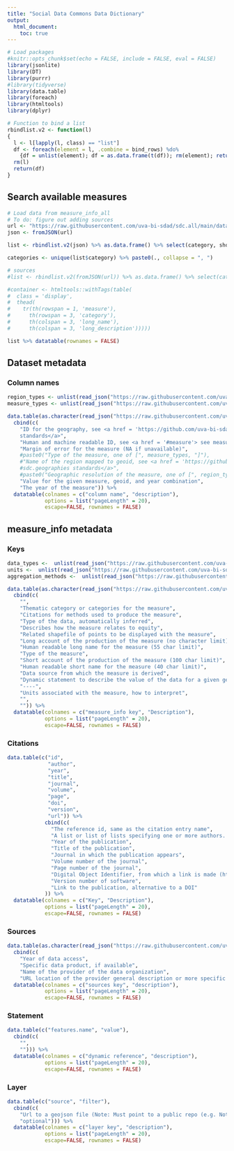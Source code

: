 ```yaml
---
title: "Social Data Commons Data Dictionary"
output: 
  html_document:
    toc: true
---
```


```r
# Load packages
#knitr::opts_chunk$set(echo = FALSE, include = FALSE, eval = FALSE)
library(jsonlite)
library(DT)
library(purrr)
#library(tidyverse)
library(data.table)
library(foreach)
library(htmltools)
library(dplyr)

# Function to bind a list
rbindlist.v2 <- function(l)
{
  l <- l[lapply(l, class) == "list"]
  df <- foreach(element = l, .combine = bind_rows) %do%
    {df = unlist(element); df = as.data.frame(t(df)); rm(element); return(df)}
  rm(l)
  return(df)
}
```

## Search available measures

```r
# Load data from measure_info_all
# To do: figure out adding sources
url <- "https://raw.githubusercontent.com/uva-bi-sdad/sdc.all/main/data/measure_info_all.json"
json <- fromJSON(url)

list <- rbindlist.v2(json) %>% as.data.frame() %>% select(category, short_name, long_name, short_description, long_description, statement) %>% mutate(measure = names(json[lapply(json, class) == "list"])) %>% select(measure, category, long_name, long_description)

categories <- unique(list$category) %>% paste0(., collapse = ", ")

# sources
#list <- rbindlist.v2(fromJSON(url)) %>% as.data.frame() %>% select(category, short_name, long_name, short_description, long_description, statement) %>% mutate(measure = names(fromJSON(url)))

#container <- htmltools::withTags(table(
#  class = 'display',
#  thead(
#    tr(th(rowspan = 1, 'measure'),
#      th(rowspan = 3, 'category'),
#      th(colspan = 3, 'long_name'),
#      th(colspan = 3, 'long_description')))))

list %>% datatable(rownames = FALSE)

```

## Dataset metadata

### Column names {#columns}
```r
region_types <- unlist(read_json("https://raw.githubusercontent.com/uva-bi-sdad/sdc.metadata/master/data/region_types.json")) %>% paste0(., collapse = ", ")
measure_types <- unlist(read_json("https://raw.githubusercontent.com/uva-bi-sdad/sdc.metadata/master/data/measure_types.json")) %>% paste0(., collapse = ", ")

data.table(as.character(read_json("https://raw.githubusercontent.com/uva-bi-sdad/sdc.metadata/master/data/column_structure.json"))) %>% 
  cbind(c(
    "ID for the geography, see <a href = 'https://github.com/uva-bi-sdad/sdc.geographies'> sdc.geographies
    standards</a>", 
    "Human and machine readable ID, see <a href = '#measure'> see measure guidance</a>",
    "Margin of error for the measure (NA if unavailable)",
    #paste0("Type of the measure, one of [", measure_types, "]"),
    #"Name of the region mapped to geoid, see <a href = 'https://github.com/uva-bi-sdad/sdc.geographies'>
    #sdc.geographies standards</a>",
    #paste0("Geographic resolution of the measure, one of [", region_types, "]"),
    "Value for the given measure, geoid, and year combination",
    "The year of the measure")) %>% 
  datatable(colnames = c("column name", "description"),
            options = list("pageLength" = 20),
            escape=FALSE, rownames = FALSE)
```
## measure_info metadata

### Keys {#measure_info}
```r
data_types <-  unlist(read_json("https://raw.githubusercontent.com/uva-bi-sdad/sdc.metadata/master/data/data_types.json")) %>% paste0(., collapse = ", ")
units <-  unlist(read_json("https://raw.githubusercontent.com/uva-bi-sdad/sdc.metadata/master/data/units.json")) %>% paste0(., collapse = ", ")
aggregation_methods <-  unlist(read_json("https://raw.githubusercontent.com/uva-bi-sdad/sdc.metadata/master/data/aggregation_methods.json")) %>% paste0(., collapse = ", ")

data.table(as.character(read_json("https://raw.githubusercontent.com/uva-bi-sdad/sdc.metadata/master/data/measure_structure.json"))) %>%
  cbind(c(
    "",
    "Thematic category or categories for the measure", 
    "Citations for methods used to produce the measure",
    "Type of the data, automatically inferred",
    "Describes how the measure relates to equity",
    "Related shapefile of points to be displayed with the measure",
    "Long account of the production of the measure (no character limit). Should include detail on methods, multiple data sources, the way things were combined, decisions made to create the measure.",
    "Human readable long name for the measure (55 char limit)",
    "Type of the measure",
    "Short account of the production of the measure (100 char limit)",
    "Human readable short name for the measure (40 char limit)",
    "Data source from which the measure is derived",
    "Dynamic statement to describe the value of the data for a given geoid and year combination",
    "----",
    "Units associated with the measure, how to interpret",
    "",
    "")) %>% 
  datatable(colnames = c("measure_info key", "Description"), 
            options = list("pageLength" = 20),
            escape=FALSE, rownames = FALSE)
```

### Citations {#citations}
```r
data.table(c("id",
             "author",
             "year",
             "title",
             "journal",
             "volume",
             "page",
             "doi",
             "version",
             "url")) %>%
            cbind(c(
              "The reference id, same as the citation entry name",
              "A list or list of lists specifying one or more authors. These can include entries for given and family names",
              "Year of the publication",
              "Title of the publication",
              "Journal in which the publication appears",
              "Volume number of the journal",
              "Page number of the journal",
              "Digital Object Identifier, from which a link is made (https://doi.org/{doi})",
              "Version number of software",
              "Link to the publication, alternative to a DOI"
            )) %>% 
  datatable(colnames = c("Key", "Description"), 
            options = list("pageLength" = 20),
            escape=FALSE, rownames = FALSE)
```

### Sources {#sources}
```r
data.table(as.character(read_json("https://raw.githubusercontent.com/uva-bi-sdad/sdc.metadata/master/data/source_structure.json"))) %>% 
  cbind(c(
    "Year of data access", 
    "Specific data product, if available",
    "Name of the provider of the data organization",
    "URL location of the provider general description or more specific data set descriptive page")) %>% 
  datatable(colnames = c("sources key", "description"), 
            options = list("pageLength" = 20),
            escape=FALSE, rownames = FALSE)
```

### Statement {#statement}
```r
data.table(c("features.name", "value"),
  cbind(c(
    "", 
    ""))) %>% 
  datatable(colnames = c("dynamic reference", "description"), 
            options = list("pageLength" = 20),
            escape=FALSE, rownames = FALSE)
```

### Layer {#layer}
```r
data.table(c("source", "filter"),
  cbind(c(
    "Url to a geojson file (Note: Must point to a public repo (e.g. Not _dev))", 
    "optional"))) %>% 
  datatable(colnames = c("layer key", "description"), 
            options = list("pageLength" = 20),
            escape=FALSE, rownames = FALSE)
```
